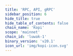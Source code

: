 ```yaml
---
title: 'RPC, API, gRPC'
sidebar_position: 6
hide_title: true
hide_table_of_contents: false
chain_name: 'Kopi'
scope: 'mainnet'
chain_id: 'luwak-1'
binary_version: 'v20.1'
icon_url: 'img/kopi-icon.svg'
---
```



<PageTitle
  iconUrl="img/kopi-icon.svg"
  title="Kopi Public Endpoints"
  chainId="luwak-1"
  version="v20.1"
/>

<Endpoints
  api="https://kopi-api.noders.services"
  rpc="https://kopi-rpc.noders.services"
  grpc="https://kopi-grpc.noders.services:443"
  jsonRpc=""
/>
